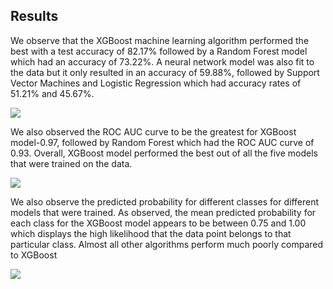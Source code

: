 ## Results

We observe that the XGBoost machine learning algorithm performed the best with a test accuracy of 82.17% followed by a Random Forest model which had an accuracy of 73.22%. A neural network model was also fit to the data but it only resulted in an accuracy of 59.88%, followed by Support Vector Machines and Logistic Regression which had accuracy rates of 51.21% and 45.67%.

![](images/Screenshot.png){fig-align="center"}

We also observed the ROC AUC curve to be the greatest for XGBoost model-0.97, followed by Random Forest which had the ROC AUC curve of 0.93. Overall, XGBoost model performed the best out of all the five models that were trained on the data.

![](images/roc-auc.png){fig-align="center"}

We also observe the predicted probability for different classes for different models that were trained. As observed, the mean predicted probability for each class for the XGBoost model appears to be between 0.75 and 1.00 which displays the high likelihood that the data point belongs to that particular class. Almost all other algorithms perform much poorly compared to XGBoost

![](images/model-prediction-certainty-by-class.png){fig-align="center"}
